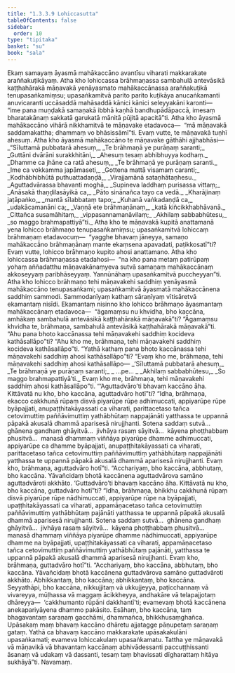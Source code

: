 ```yaml
---
title: "1.3.3.9 Lohiccasutta"
tableOfContents: false
sidebar:
  order: 10
type: "tipitaka"
basket: "su"
book: "sala"
---
```



<DynamicBreadcrumb />

<Division number="132" book="sala" bookNo="13" page="334">

<Paragraph number="749" book="sala">
Ekaṃ samayaṃ āyasmā mahākaccāno avantīsu viharati makkarakate araññakuṭikāyaṃ. Atha kho lohiccassa brāhmaṇassa sambahulā antevāsikā kaṭṭhahārakā māṇavakā yenāyasmato mahākaccānassa araññakuṭikā tenupasaṅkamiṃsu; upasaṅkamitvā parito parito kuṭikāya anucaṅkamanti anuvicaranti uccāsaddā mahāsaddā kānici kānici seleyyakāni karonti—  “ime pana muṇḍakā samaṇakā ibbhā kaṇhā bandhupādāpaccā, imesaṃ bharatakānaṃ sakkatā garukatā mānitā pūjitā apacitā”ti. Atha kho āyasmā mahākaccāno vihārā nikkhamitvā te māṇavake etadavoca—  “mā māṇavakā saddamakattha; dhammaṃ vo bhāsissāmī”ti. Evaṃ vutte, te māṇavakā tuṇhī ahesuṃ. Atha kho āyasmā mahākaccāno te māṇavake gāthāhi ajjhabhāsi—
</Paragraph>

<Paragraph number="750" type="verses" book="sala">
_“Sīluttamā pubbatarā ahesuṃ,_  
_Te brāhmaṇā ye purāṇaṃ saranti;_  
_Guttāni dvārāni surakkhitāni,_  
_Ahesuṃ tesaṃ abhibhuyya kodhaṃ._  

</Paragraph>

<Paragraph number="751" type="verses" book="sala">
_Dhamme ca jhāne ca ratā ahesuṃ,_  
_Te brāhmaṇā ye purāṇaṃ saranti._  

</Paragraph>

<Paragraph number="752" type="verses" book="sala">
_Ime ca vokkamma japāmaseti,_  
_Gottena mattā visamaṃ caranti;_  
_Kodhābhibhūtā puthuattadaṇḍā,_  
_Virajjamānā sataṇhātaṇhesu._  

</Paragraph>

<Paragraph number="753" type="verses" book="sala">
_Aguttadvārassa bhavanti moghā,_  
_Supineva laddhaṃ purisassa vittaṃ;_  
_Anāsakā thaṇḍilasāyikā ca,_  
_Pāto sinānañca tayo ca vedā._  

</Paragraph>

<Paragraph number="754" type="verses" book="sala">
_Kharājinaṃ jaṭāpaṅko,_  
_mantā sīlabbataṃ tapo;_  
_Kuhanā vaṅkadaṇḍā ca,_  
_udakācamanāni ca;_  
_Vaṇṇā ete brāhmaṇānaṃ,_  
_katā kiñcikkhabhāvanā._  

</Paragraph>

<Paragraph number="755" type="verses" book="sala">
_Cittañca susamāhitaṃ,_  
_vippasannamanāvilaṃ;_  
_Akhilaṃ sabbabhūtesu,_  
_so maggo brahmapattiyā”ti._  

</Paragraph>

<Paragraph number="756" book="sala">
Atha kho te māṇavakā kupitā anattamanā yena lohicco brāhmaṇo tenupasaṅkamiṃsu; upasaṅkamitvā lohiccaṃ brāhmaṇaṃ etadavocuṃ—  “yagghe bhavaṃ jāneyya, samaṇo mahākaccāno brāhmaṇānaṃ mante ekaṃsena apavadati, paṭikkosatī”ti? Evaṃ vutte, lohicco brāhmaṇo kupito ahosi anattamano. Atha kho lohiccassa brāhmaṇassa etadahosi—  “na kho pana metaṃ patirūpaṃ yohaṃ aññadatthu māṇavakānaṃyeva sutvā samaṇaṃ mahākaccānaṃ akkoseyyaṃ paribhāseyyaṃ. Yannūnāhaṃ upasaṅkamitvā puccheyyan”ti.
</Paragraph>

<Paragraph number="757" book="sala">
Atha kho lohicco brāhmaṇo tehi māṇavakehi saddhiṃ yenāyasmā mahākaccāno tenupasaṅkami; upasaṅkamitvā āyasmatā mahākaccānena saddhiṃ sammodi. Sammodanīyaṃ kathaṃ sāraṇīyaṃ vītisāretvā ekamantaṃ nisīdi. Ekamantaṃ nisinno kho lohicco brāhmaṇo āyasmantaṃ mahākaccānaṃ etadavoca—  “āgamaṃsu nu khvidha, bho kaccāna, amhākaṃ sambahulā antevāsikā kaṭṭhahārakā māṇavakā”ti? “Āgamaṃsu khvidha te, brāhmaṇa, sambahulā antevāsikā kaṭṭhahārakā māṇavakā”ti. “Ahu pana bhoto kaccānassa tehi māṇavakehi saddhiṃ kocideva kathāsallāpo”ti? “Ahu kho me, brāhmaṇa, tehi māṇavakehi saddhiṃ kocideva kathāsallāpo”ti. “Yathā kathaṃ pana bhoto kaccānassa tehi māṇavakehi saddhiṃ ahosi kathāsallāpo”ti? “Evaṃ kho me, brāhmaṇa, tehi māṇavakehi saddhiṃ ahosi kathāsallāpo—
</Paragraph>

<Paragraph number="758" type="verses" book="sala">
_‘Sīluttamā pubbatarā ahesuṃ,_  
_Te brāhmaṇā ye purāṇaṃ saranti;_  
_ …pe… _  
_Akhilaṃ sabbabhūtesu,_  
_So maggo brahmapattiyā’ti._  

</Paragraph>

<Paragraph number="759" book="sala">
Evaṃ kho me, brāhmaṇa, tehi māṇavakehi saddhiṃ ahosi kathāsallāpo”ti.
</Paragraph>

<Paragraph number="760" book="sala">
“‘Aguttadvāro’ti bhavaṃ kaccāno āha. Kittāvatā nu kho, bho kaccāna, aguttadvāro hotī”ti? “Idha, brāhmaṇa, ekacco cakkhunā rūpaṃ disvā piyarūpe rūpe adhimuccati, appiyarūpe rūpe byāpajjati, anupaṭṭhitakāyassati ca viharati, parittacetaso tañca cetovimuttiṃ paññāvimuttiṃ yathābhūtaṃ nappajānāti yatthassa te uppannā pāpakā akusalā dhammā aparisesā nirujjhanti. Sotena saddaṃ sutvā…  ghānena gandhaṃ ghāyitvā…  jivhāya rasaṃ sāyitvā…  kāyena phoṭṭhabbaṃ phusitvā…  manasā dhammaṃ viññāya piyarūpe dhamme adhimuccati, appiyarūpe ca dhamme byāpajjati, anupaṭṭhitakāyassati ca viharati, parittacetaso tañca cetovimuttiṃ paññāvimuttiṃ yathābhūtaṃ nappajānāti yatthassa te uppannā pāpakā akusalā dhammā aparisesā nirujjhanti. Evaṃ kho, brāhmaṇa, aguttadvāro hotī”ti. “Acchariyaṃ, bho kaccāna, abbhutaṃ, bho kaccāna. Yāvañcidaṃ bhotā kaccānena aguttadvārova samāno aguttadvāroti akkhāto.
</Paragraph>

<Paragraph number="761" book="sala">
‘Guttadvāro’ti bhavaṃ kaccāno āha. Kittāvatā nu kho, bho kaccāna, guttadvāro hotī”ti? “Idha, brāhmaṇa, bhikkhu cakkhunā rūpaṃ disvā piyarūpe rūpe nādhimuccati, appiyarūpe rūpe na byāpajjati, upaṭṭhitakāyassati ca viharati, appamāṇacetaso tañca cetovimuttiṃ paññāvimuttiṃ yathābhūtaṃ pajānāti yatthassa te uppannā pāpakā akusalā dhammā aparisesā nirujjhanti. Sotena saddaṃ sutvā…  ghānena gandhaṃ ghāyitvā…  jivhāya rasaṃ sāyitvā…  kāyena phoṭṭhabbaṃ phusitvā…  manasā dhammaṃ viññāya piyarūpe dhamme nādhimuccati, appiyarūpe dhamme na byāpajjati, upaṭṭhitakāyassati ca viharati, appamāṇacetaso tañca cetovimuttiṃ paññāvimuttiṃ yathābhūtaṃ pajānāti, yatthassa te uppannā pāpakā akusalā dhammā aparisesā nirujjhanti. Evaṃ kho, brāhmaṇa, guttadvāro hotī”ti.
</Paragraph>

<Paragraph number="762" book="sala">
“Acchariyaṃ, bho kaccāna, abbhutaṃ, bho kaccāna. Yāvañcidaṃ bhotā kaccānena guttadvārova samāno guttadvāroti akkhāto. Abhikkantaṃ, bho kaccāna; abhikkantaṃ, bho kaccāna. Seyyathāpi, bho kaccāna, nikkujjitaṃ vā ukkujjeyya, paṭicchannaṃ vā vivareyya, mūḷhassa vā maggaṃ ācikkheyya, andhakāre vā telapajjotaṃ dhāreyya—  ‘cakkhumanto rūpāni dakkhantī’ti; evamevaṃ bhotā kaccānena anekapariyāyena dhammo pakāsito. Esāhaṃ, bho kaccāna, taṃ bhagavantaṃ saraṇaṃ gacchāmi, dhammañca, bhikkhusaṃghañca. Upāsakaṃ maṃ bhavaṃ kaccāno dhāretu ajjatagge pāṇupetaṃ saraṇaṃ gataṃ. Yathā ca bhavaṃ kaccāno makkarakate upāsakakulāni upasaṅkamati; evameva lohiccakulaṃ upasaṅkamatu. Tattha ye māṇavakā vā māṇavikā vā bhavantaṃ kaccānaṃ abhivādessanti paccuṭṭhissanti āsanaṃ vā udakaṃ vā dassanti, tesaṃ taṃ bhavissati dīgharattaṃ hitāya sukhāyā”ti.

</Paragraph>
</Division>

<Paragraph number="763" type="center" book="sala">
Navamaṃ.
</Paragraph>